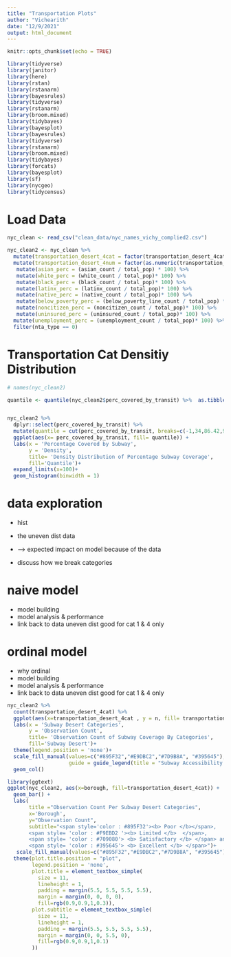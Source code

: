 ```yaml
---
title: "Transportation Plots"
author: "Vichearith"
date: "12/9/2021"
output: html_document
---
```


```r
knitr::opts_chunk$set(echo = TRUE)
```

```r
library(tidyverse)
library(janitor)
library(here)
library(rstan)
library(rstanarm)
library(bayesrules)
library(tidyverse)
library(rstanarm)
library(broom.mixed)
library(tidybayes)
library(bayesplot)
library(bayesrules)
library(tidyverse)
library(rstanarm)
library(broom.mixed)
library(tidybayes)
library(forcats)
library(bayesplot)
library(sf)
library(nycgeo)
library(tidycensus)
```
# Load Data
```r
nyc_clean <- read_csv("clean_data/nyc_names_vichy_complied2.csv")

nyc_clean2 <- nyc_clean %>%
  mutate(transportation_desert_4cat = factor(transportation_desert_4cat, levels=c("Poor", "Limited", "Satisfactory", "Excellent"))) %>%
  mutate(transportation_desert_4num = factor(as.numeric(transportation_desert_4cat))) %>%
   mutate(asian_perc = (asian_count / total_pop) * 100) %>%
   mutate(white_perc = (white_count / total_pop)* 100) %>%
   mutate(black_perc = (black_count / total_pop)* 100) %>%
   mutate(latinx_perc = (latinx_count / total_pop)* 100) %>%
   mutate(native_perc = (native_count / total_pop)* 100) %>%
   mutate(below_poverty_perc = (below_poverty_line_count / total_pop) * 100) %>%
   mutate(noncitizen_perc = (noncitizen_count / total_pop)* 100) %>%
   mutate(uninsured_perc = (uninsured_count / total_pop)* 100) %>%
  mutate(unemployment_perc = (unemployment_count / total_pop)* 100) %>%
  filter(nta_type == 0)
```


# Transportation Cat Densitiy Distribution

```r
# names(nyc_clean2)
```

```r
quantile <- quantile(nyc_clean2$perc_covered_by_transit) %>%  as.tibble()


nyc_clean2 %>%
  dplyr::select(perc_covered_by_transit) %>% 
  mutate(quantile = cut(perc_covered_by_transit, breaks=c(-1,34,86.42,99.9,100), label=c('Q1','Q2','Q3','Q4'))) %>%
  ggplot(aes(x= perc_covered_by_transit, fill= quantile)) +
  labs(x = 'Percentage Covered by Subway', 
       y = 'Density', 
       title= 'Density Distribution of Percentage Subway Coverage', 
       fill='Quantile')+
  expand_limits(x=100)+
  geom_histogram(binwidth = 1)
```


# data exploration
- hist 
- the uneven dist data
- --> expected impact on model because of the data

- discuss how we break categories

# naive model
- model building
- model analysis & performance
- link back to data uneven dist good for cat 1 & 4 only


# ordinal model
- why ordinal
- model building
- model analysis & performance
- link back to data uneven dist good for cat 1 & 4 only

```r
nyc_clean2 %>%
  count(transportation_desert_4cat) %>% 
  ggplot(aes(x=transportation_desert_4cat , y = n, fill= transportation_desert_4cat))+
  labs(x = 'Subway Desert Categories', 
       y = 'Observation Count', 
       title= 'Observation Count of Subway Coverage By Categories', 
       fill='Subway Desert')+
  theme(legend.position = 'none')+
  scale_fill_manual(values=c("#895F32","#E9DBC2","#7D9B8A", "#395645"),
                    guide = guide_legend(title = "Subway Accessibility \nCategory"))+
  geom_col()
```



```r

library(ggtext) 
ggplot(nyc_clean2, aes(x=borough, fill=transportation_desert_4cat)) + 
  geom_bar() + 
  labs(
       title ="Observation Count Per Subway Desert Categories",
       x='Borough',
       y="Observation Count",
       subtitle="<span style='color : #895F32'><b> Poor </b></span>,
       <span style= 'color : #F9EBD2 '><b> Limited </b>  </span>,
       <span style= 'color : #709080'> <b> Satisfactory </b> </span> and
       <span style= 'color : #395645'> <b> Excellent </b> </span>")+
   scale_fill_manual(values=c("#895F32","#E9DBC2","#7D9B8A", "#395645"))+
  theme(plot.title.position = "plot",
        legend.position = 'none',
        plot.title = element_textbox_simple(
          size = 11,
          lineheight = 1,
          padding = margin(5.5, 5.5, 5.5, 5.5),
          margin = margin(0, 0, 0, 0),
          fill=rgb(0.9,0.9,1,0.3)),
        plot.subtitle = element_textbox_simple(
          size = 11,
          lineheight = 1,
          padding = margin(5.5, 5.5, 5.5, 5.5),
          margin = margin(0, 0, 5.5, 0),
          fill=rgb(0.9,0.9,1,0.1)
        ))
```






